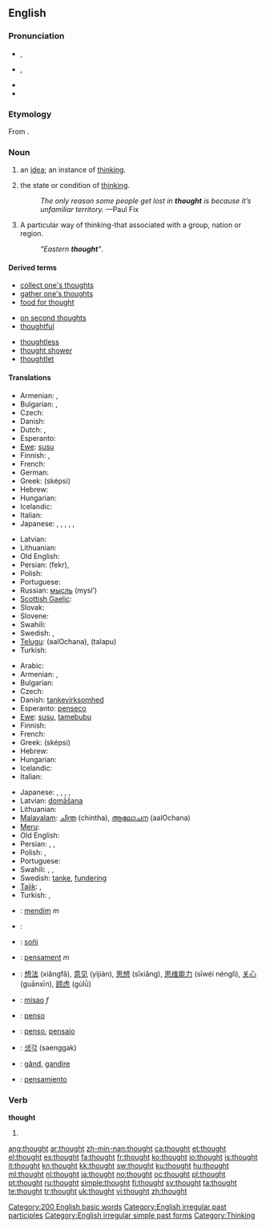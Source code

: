 ==English==

{{rank|take|last|here|138|thought|found|people|still}}

===Pronunciation===
* {{a|UK}} {{IPA|/θɔːt/}}, {{SAMPA|/TO:t/}}
* {{a|US}} {{IPA|/θɑt/}}, {{SAMPA|/TAt/}}
* {{audio|en-us-thought.ogg|Audio (US)}}
* {{rhymes|ɔːt}}

===Etymology===
From {{etyl|ang}} {{term|þoht|þōht|lang=ang|sc=unicode}}.

===Noun===
{{wikipedia}}
{{en-noun}}

# an [[idea]]; an instance of [[think]]ing.
# {{uncountable}} the state or condition of [[think]]ing.
#: ''The only reason some people get lost in '''thought''' is because it’s unfamiliar territory.'' —Paul Fix
# A particular way of thinking-that associated with a group, nation or region.
#: ''"Eastern '''thought'''"''.

====Derived terms====
{{rel-top3|Terms derived from the noun "thought"}}
* [[collect one's thoughts]]
* [[gather one's thoughts]]
* [[food for thought]]
{{rel-mid3}}
* [[on second thoughts]]
* [[thoughtful]]
{{rel-mid3}}
* [[thoughtless]]
* [[thought shower]]
* [[thoughtlet]]
{{rel-bottom}}

====Translations====
{{trans-top|an idea}}
* Armenian: {{t-|hy|միտք|tr=mitk’}}, {{t|hy|գաղափար|tr=gaġap’ar}}
* Bulgarian: {{t+|bg|мисъл|f|tr=misl}}, {{t+|bg|идея|f|tr=ideja}}
* Czech: {{t-|cs|myšlenka|f}}
* Danish: {{t-|da|tanke|c}}
* Dutch: {{t+|nl|gedachte|f}}, {{t+|nl|idee|n}}
* Esperanto: {{t-|eo|penso|xs=Esperanto}}
* [[Ewe]]: [[susu]]
* Finnish: {{t+|fi|ajatus}}, {{t+|fi|idea}}
* French: {{t+|fr|idée|f}}
* German: {{t+|de|Gedanke|m}}
* Greek: {{t+|el|σκέψη|f}} (sképsi)
* Hebrew: {{he-translation|מחשבה|makhshavá}} {{f}}
* Hungarian: {{t+|hu|gondolat}}
* Icelandic: {{t+|is|hugmynd|f}}
* Italian: {{t+|it|idea|f}}
* Japanese: {{t-|ja|考え|tr=kangae}}, {{t+|ja|意見|tr=iken}}, {{t+|ja|考慮|tr=kōryo}}, {{t|ja|思考|tr=shikō}}, {{t|ja|思索|tr=shisaku}}, {{t+|ja|意図|tr=ito}}
{{trans-mid}}
* Latvian: {{t-|lv|doma|f|xs=Latvian}}
* Lithuanian: {{t+|lt|mintis|f|xs=Lithuanian}}
* Old English: {{t-|ang|gehygd|n|alt=ġehyġd|xs=Old English}}
* Persian: {{fa-Arab|[[فکر]]}} (fekr),  {{t|fa|ایده|xs=Persian}}
* Polish: {{t+|pl|myśl|f}}
* Portuguese: {{t+|pt|pensamento|m}}
* Russian: [[мысль]] (mysl’) {{f}}
* [[Scottish Gaelic]]: {{t-|gd|beachd|m|xs=Scottish Gaelic}}
* Slovak: {{t-|sk|myšlienka|f}}
* Slovene: {{t+|sl|misel|f}}
* Swahili: {{t+|sw|dhana|xs=Swahili}}
* Swedish: {{t+|sv|idé}}, {{t+|sv|tanke}}
* [[Telugu]]: {{t|te|ఆలోచన}} (aalOchana), {{t|te|తలపు}} (talapu)
* Turkish: {{t+|tr|düşünce}}
{{trans-bottom}}

{{trans-top|the state or condition of thinking}}
* Arabic: {{t|ar|فكر|f}}
* Armenian: {{t|hy|մտորում|tr=mtorum}}, {{t|hy|մտածմունք|tr=mtaçmunk’}}
* Bulgarian: {{t+|bg|размисъл|m|tr=razmisl}}
* Czech: {{t-|cs|myšlení|n}}
* Danish: [[tankevirksomhed]] {{c}}
* Esperanto: [[penseco]]
* [[Ewe]]: [[susu]], [[tamebubu]]
* Finnish: {{t-|fi|ajattelu}}
* French: {{t+|fr|pensée|f}}
* Greek: {{t+|el|σκέψη|f}} (sképsi)
* Hebrew: {{he-translation|מחשבות|makhshavót}} {{f|p}}
* Hungarian: {{t|hu|gondolkodás}}
* Icelandic: {{t+|is|hugsun|f}}
* Italian: {{t+|it|pensiero|m}}
{{trans-mid}}
* Japanese: {{t+|ja|考慮|tr=kōryo}}, {{t|ja|思考|tr=shikō}}, {{t|ja|思考力|tr=shikōryoku}}, {{t|ja|思索|tr=shisaku}}, {{t-|ja|考え|tr=kangae}}
* Latvian: [[domāšana]] {{f}}
* Lithuanian: {{t+|lt|mąstymas|m|xs=Lithuanian}}
* [[Malayalam]]: [[ചിന്ത]] (chintha), [[ആലോചന]] (aalOchana)
* [[Meru]]: {{tø|mer|mathuganio}}
* Old English: {{t-|ang|gehygd|n|alt=ġehyġd|xs=Old English}}
* Persian: {{t+|fa|اندیشه|tr=andishe|xs=Persian}},  {{t|fa|فِکر|xs=Persian}},  {{t|fa|تفکر|xs=Persian}}
* Polish: {{t+|pl|myśl|f}}, {{t+|pl|pomysł|m}}
* Portuguese: {{t+|pt|pensamento|m}}
* Swahili: {{t+|sw|dhana|xs=Swahili}},  {{t+|sw|fikira|xs=Swahili}},  {{t+|sw|gezo|xs=Swahili}}
* Swedish: [[tanke]], [[fundering]]
* [[Tajik]]: {{t|tg|фикр|sc=Cyrl|xs=Tajik}},  {{t|tg|тафаккур|sc=Cyrl|xs=Tajik}}
* Turkish: {{t|tr|düşünüş}},  {{t|tr|düşünme}}
{{trans-bottom}}

{{checktrans-top}}
* {{ttbc|Albanian}}: [[mendim]] ''m''
* {{ttbc|Arabic}}: {{Arab|[[فكرة]]}} {{unicode|(fíkra)}} {{f}}
* {{ttbc|Breton}}: [[soñj]] {{m}}
* {{ttbc|Catalan}}: [[pensament]] ''m''
* {{ttbc|Chinese}}: [[想法]] (xiǎngfǎ), [[意见]] (yìjiàn), [[思想]] (sīxiǎng), [[思维能力]] (sīwéi nénglì), [[关心]] (guānxīn), [[顾虑]] (gùlǜ)
* {{ttbc|Croatian}}: [[misao]] ''f''
* {{ttbc|Esperanto}}: [[penso]]
{{checktrans-mid}}
* {{ttbc|Ido}}: [[penso]], [[pensajo]]
* {{ttbc|Korean}}: [[생각]] (saenggak)
* {{ttbc|Romanian}}: [[gând]], [[gandire]]
* {{ttbc|Spanish}}: [[pensamiento]] {{m}}
{{checktrans-bottom}}

===Verb===
'''thought'''

# {{past of|think}}
<!--this belongs on the page for "think"====Translations====
{{trans-top|Simple past tense and past participle of think.}}
* Dutch: [[dacht]]
{{trans-bottom}}-->

[[Category:200 English basic words]]
[[Category:English irregular past participles]]
[[Category:English irregular simple past forms]]
[[Category:Thinking]]

[[ang:thought]]
[[ar:thought]]
[[zh-min-nan:thought]]
[[ca:thought]]
[[et:thought]]
[[el:thought]]
[[es:thought]]
[[fa:thought]]
[[fr:thought]]
[[ko:thought]]
[[io:thought]]
[[is:thought]]
[[it:thought]]
[[kn:thought]]
[[kk:thought]]
[[sw:thought]]
[[ku:thought]]
[[hu:thought]]
[[ml:thought]]
[[nl:thought]]
[[ja:thought]]
[[no:thought]]
[[oc:thought]]
[[pl:thought]]
[[pt:thought]]
[[ru:thought]]
[[simple:thought]]
[[fi:thought]]
[[sv:thought]]
[[ta:thought]]
[[te:thought]]
[[tr:thought]]
[[uk:thought]]
[[vi:thought]]
[[zh:thought]]